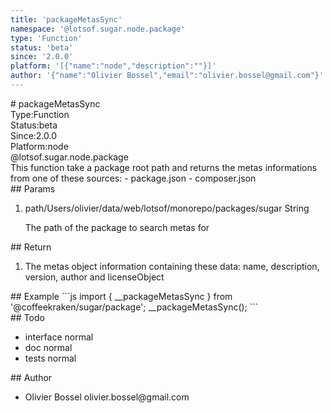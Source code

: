 ```yaml
---
title: 'packageMetasSync'
namespace: '@lotsof.sugar.node.package'
type: 'Function'
status: 'beta'
since: '2.0.0'
platform: '[{"name":"node","description":""}]'
author: '{"name":"Olivier Bossel","email":"olivier.bossel@gmail.com"}'
---
```

<div class="docmap-mdx">
# packageMetasSync
<div class="_metas">
<div class="_type"><span class="_type-label">Type:</span><span class="_type-value">Function</span></div>
<div class="_status"><span class="_status-label">Status:</span><span class="_status-value -beta">beta</span></div>
<div class="_since"><span class="_since-label">Since:</span><span class="_since-value">2.0.0</span></div>
<div class="_platform"><span class="_platform-label">Platform:</span><span class="_platform-value -node">node</span></div>
</div>
<div class="_namespace">@lotsof.sugar.node.package</div>
<div class="_description">
This function take a package root path and returns the metas informations from one of these sources:
- package.json
- composer.json
</div>
<div class="_params">
## Params
<ol class="_list">
<li class="_item">
<span class="_name">path</span><span class="_default">&sol;Users&sol;olivier&sol;data&sol;web&sol;lotsof&sol;monorepo&sol;packages&sol;sugar</span> <span class="_type">String</span>
<p class="_description">The path of the package to search metas for</p>
</li>
</ol>
</div>
<div class="_return">
## Return
<ol class="_list">
<li class="_item">
<span class="_description">The metas object information containing these data: name, description, version, author and license</span><span class="_default"></span><span class="_type">Object</span>
</li>
</ol>
</div>
<div class="_examples">
## Example
```js
import { __packageMetasSync } from '@coffeekraken/sugar/package';
__packageMetasSync();
```
</div>
<div class="_todo">
## Todo
<ul class="_list">
<li class="_item">
<span class="_description">interface</span>
<span class="_priority -normal">normal</span>
</li>
<li class="_item">
<span class="_description">doc</span>
<span class="_priority -normal">normal</span>
</li>
<li class="_item">
<span class="_description">tests</span>
<span class="_priority -normal">normal</span>
</li>
</ul>
</div>
<div class="_author">
## Author
<ul class="_list">
<li class="_item">
<span class="_name">Olivier Bossel</span>
<span class="_email">olivier.bossel@gmail.com</span>
</li>
</ul>
</div>
</div>